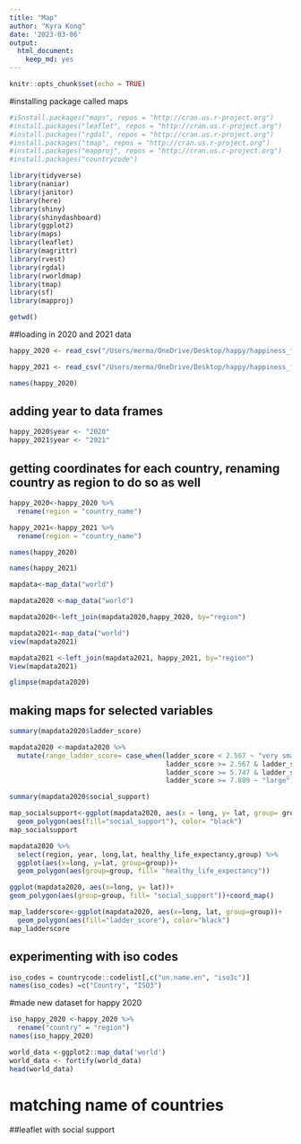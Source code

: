 ```yaml
---
title: "Map"
author: "Kyra Kong"
date: '2023-03-06'
output: 
  html_document: 
    keep_md: yes
---
```


```r
knitr::opts_chunk$set(echo = TRUE)
```

#installing package called maps 
```r
#iSnstall.packages("maps", repos = "http://cran.us.r-project.org")
#install.packages("leaflet", repos = "http://cran.us.r-project.org")
#install.packages("rgdal", repos = "http://cran.us.r-project.org")
#install.packages("tmap", repos = "http://cran.us.r-project.org")
#install.packages("mapproj", repos = "http://cran.us.r-project.org")
#install.packages("countrycode")
```

```r
library(tidyverse)
library(naniar)
library(janitor)
library(here)
library(shiny)
library(shinydashboard)
library(ggplot2)
library(maps)
library(leaflet)
library(magrittr)
library(rvest)
library(rgdal)
library(rworldmap)
library(tmap)
library(sf)
library(mapproj)
```
```r
getwd()
```

##loading in 2020 and 2021 data

```r
happy_2020 <- read_csv("/Users/merma/OneDrive/Desktop/happy/happiness_finder/happy_project/happiness_data/2020.csv") %>% clean_names()
```

```r
happy_2021 <- read_csv("/Users/merma/OneDrive/Desktop/happy/happiness_finder/happy_project/happiness_data/2021.csv") %>% clean_names()
```
```r
names(happy_2020)
```

## adding year to data frames
```r
happy_2020$year <- "2020"
happy_2021$year <- "2021"
```

## getting coordinates for each country, renaming country as region to do so as well

```r
happy_2020<-happy_2020 %>% 
  rename(region = "country_name")
```

```r
happy_2021<-happy_2021 %>% 
  rename(region = "country_name")
```
```r
names(happy_2020)
```
```r
names(happy_2021)
```

```r
mapdata<-map_data("world")

```

```r
mapdata2020 <-map_data("world")
```

```r
mapdata2020<-left_join(mapdata2020,happy_2020, by="region")
```


```r
mapdata2021<-map_data("world")
view(mapdata2021)
```

```r
mapdata2021 <-left_join(mapdata2021, happy_2021, by="region")
View(mapdata2021)
```
```r
glimpse(mapdata2020)
```


## making maps for selected variables

```r
summary(mapdata2020$ladder_score)
```
```r
mapdata2020 <-mapdata2020 %>% 
  mutate(range_ladder_score= case_when(ladder_score < 2.567 ~ "very small",
                                       ladder_score >= 2.567 & ladder_score <=5.747 ~ "small",
                                       ladder_score >= 5.747 & ladder_score <7.809 ~"medium",
                                       ladder_score >= 7.809 ~ "large"))
```
```r
summary(mapdata2020$social_support)
```


```r
map_socialsupport<-ggplot(mapdata2020, aes(x = long, y= lat, group= group,))+
  geom_polygon(aes(fill="social_support"), color= "black")
map_socialsupport
```

```r
mapdata2020 %>% 
  select(region, year, long,lat, healthy_life_expectancy,group) %>% 
  ggplot(aes(x=long, y=lat, group=group))+
  geom_polygon(aes(group=group, fill= "healthy_life_expectancy"))
```


```r
ggplot(mapdata2020, aes(x=long, y= lat))+
geom_polygon(aes(group=group, fill= "social_support"))+coord_map()
```


```r
map_ladderscore<-ggplot(mapdata2020, aes(x=long, lat, group=group))+
  geom_polygon(aes(fill="ladder_score"), color="black")
map_ladderscore
```


## experimenting with iso codes

```r
iso_codes = countrycode::codelist[,c("un.name.en", "iso3c")]
names(iso_codes) =c("Country", "ISO3")
```

#made new dataset for happy 2020
```r
iso_happy_2020 <-happy_2020 %>% 
  rename("country" = "region")
names(iso_happy_2020)
```
```r
world_data <-ggplot2::map_data('world')
world_data <- fortify(world_data)
head(world_data)
```

# matching name of countries 


##leaflet with social support



